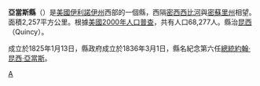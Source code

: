 {{Otheruses|亞當斯縣|subject=美國伊利諾伊州的一個縣|other=同名的縣}}
{{Infobox U.S. county
| county = 亞當斯縣
| state = 伊利諾州
| en county = Adams County
| en state = Illinois
| seal = 
| seallink = 
| map = Map of Illinois highlighting Adams County.svg
| map size = 150
| founded = 1825
| seat = [[昆西_(伊利诺伊州)|昆西]] 
| largest city wl = [[昆西_(伊利诺伊州)|昆西]]
| area_total_sq_mi = 871
| area_total_km2 =  2257
| area_land_sq_mi = 857
| area_land_km2 = 2219
| area_water_sq_mi = 15
| area_water_km2 = 38
| area percentage = 1.68%
| census yr = 2000
| pop = 68277
| density_sq_mi = 80
| density_km2 = 31
| time zone = Central
| UTC offset = -6
| DST offset= -5
| footnotes = 
| web = www.co.adams.il.us
|}}
'''亞當斯縣'''（{{lang-en|Adams County}}）是[[美國|美國]][[伊利諾伊州|伊利諾伊州]]西部的一個縣，西隔[[密西西比河|密西西比河]]與[[密蘇里州|密蘇里州]]相望。面積2,257平方公里。根據[[美國2000年人口普查|美國2000年人口普查]]，共有人口68,277人。縣治[[昆西_(伊利诺伊州)|昆西]]（Quincy）。

成立於1825年1月13日，縣政府成立於1836年3月1日，縣名紀念第六任[[美國總統|總統]][[約翰·昆西·亞當斯|約翰·昆西·亞當斯]]。

{{伊利诺伊州}}
{{亞當斯縣 (伊利諾伊州)}}

[[Category:伊利諾州行政區劃|A]]
